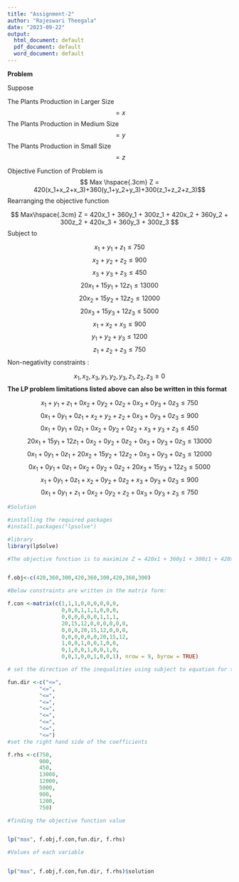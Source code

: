 ---
title: "Assignment-2"
author: "Rajeswari Theegala"
date: "2023-09-22"
output:
  html_document: default
  pdf_document: default
  word_document: default
---
**Problem**

Suppose

The Plants Production in Larger Size $$=x$$
The Plants Production in  Medium Size $$=y$$
The Plants Production in  Small Size $$=z$$

Objective Function of Problem is 
$$  Max \hspace{.3cm} Z = 420(x_1+x_2+x_3)+360(y_1+y_2+y_3)+300(z_1+z_2+z_3)$$
Rearranging the objective function

$$  Max\hspace{.3cm} Z = 420x_1 + 360y_1 + 300z_1 + 420x_2 + 360y_2 + 300z_2 + 420x_3 + 360y_3 + 300z_3 $$
Subject to


$$x_1+y_1+z_1\le750$$
$$x_2+y_2+z_2\le900$$
$$x_3+y_3+z_3\le450 $$
$$20x_1+15y_1+12z_1\le13000$$
$$20x_2+15y_2+12z_2\le12000$$
$$20x_3+15y_3+12z_3\le5000$$
$$x_1+x_2+x_3\le900$$
$$y_1+y_2+y_3\le1200$$
$$z_1+z_2+z_3\le750$$
Non-negativity constraints :


$$x_1, x_2, x_3, y_1, y_2, y_3, z_1, z_2, z_3 \ge0 $$
**The LP problem limitations listed above can also be written in this format**


$$x_1+y_1+z_1+0x_2+0y_2+0z_2+0x_3+0y_3+0z_3\le750$$
$$0x_1+0y_1+0z_1+x_2+y_2+z_2+0x_3+0y_3+0z_3\le900$$
$$0x_1+0y_1+0z_1+0x_2+0y_2+0z_2+x_3+y_3+z_3\le450$$
$$20x_1+15y_1+12z_1+0x_2+0y_2+0z_2+0x_3+0y_3+0z_3\le13000$$
$$0x_1+0y_1+0z_1+20x_2+15y_2+12z_2+0x_3+0y_3+0z_3\le12000$$
$$0x_1+0y_1+0z_1+0x_2+0y_2+0z_2+20x_3+15y_3+12z_3\le5000$$
$$x_1+0y_1+0z_1+x_2+0y_2+0z_2+x_3+0y_3+0z_3\le900$$
$$0x_1+0y_1+z_1+0x_2+0y_2+z_2+0x_3+0y_3+z_3\le750$$
```{r setup}

#Solution

#installing the required packages
#install.packages("lpsolve")

#library
library(lpSolve)

#The objective function is to maximize Z = 420x1 + 360y1 + 300z1 + 420x2 + 360y2 + 300z2 + 420x3 + 360y3 + 300z3


f.obj<-c(420,360,300,420,360,300,420,360,300)

#Below constraints are written in the matrix form:

f.con <-matrix(c(1,1,1,0,0,0,0,0,0,
                 0,0,0,1,1,1,0,0,0,
                 0,0,0,0,0,0,1,1,1,
                 20,15,12,0,0,0,0,0,0,
                 0,0,0,20,15,12,0,0,0,
                 0,0,0,0,0,0,20,15,12,
                 1,0,0,1,0,0,1,0,0,
                 0,1,0,0,1,0,0,1,0,
                 0,0,1,0,0,1,0,0,1), nrow = 9, byrow = TRUE)

# set the direction of the inequalities using subject to equation for this.

fun.dir <-c("<=",
          "<=",
          "<=",
          "<=",
          "<=",
          "<=", 
          "<=",
          "<=",
          "<=")
#set the right hand side of the coefficients

f.rhs <-c(750,
          900,
          450,
          13000,
          12000,
          5000,
          900,
          1200,
          750)

#finding the objective function value 


lp("max", f.obj,f.con,fun.dir, f.rhs)

#Values of each variable


lp("max", f.obj,f.con,fun.dir, f.rhs)$solution



```



